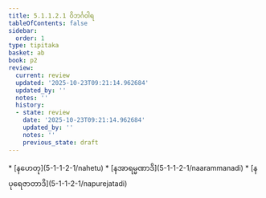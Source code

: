 ```yaml
---
title: 5.1.1.2.1 ဝိဘင်္ဂဝါရ
tableOfContents: false
sidebar:
  order: 1
type: tipitaka
basket: ab
book: p2
review:
  current: review
  updated: '2025-10-23T09:21:14.962684'
  updated_by: ''
  notes: ''
  history:
  - state: review
    date: '2025-10-23T09:21:14.962684'
    updated_by: ''
    notes: ''
    previous_state: draft
---
```



<ReviewStatus review={frontmatter.review} showDetails={true} />

<HypothesisAnnotation frontmatter={frontmatter} />

<DynamicBreadcrumb />



<TableOfContents book="p2" section="5.1.1.2.1">
* [နဟေတု](5-1-1-2-1/nahetu)
* [နအာရမ္မဏာဒိ](5-1-1-2-1/naarammanadi)
* [နပုရေဇာတာဒိ](5-1-1-2-1/napurejatadi)
</TableOfContents>